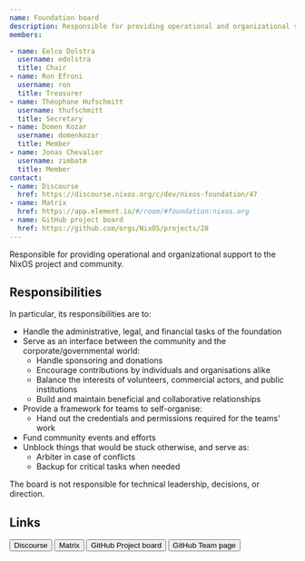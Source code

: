 ```yaml
---
name: Foundation board
description: Responsible for providing operational and organizational support to the NixOS project and community.
members:

- name: Eelco Dolstra
  username: edolstra
  title: Chair
- name: Ron Efroni
  username: ron
  title: Treasurer
- name: Théophane Hufschmitt
  username: thufschmitt
  title: Secretary
- name: Domen Kozar
  username: domenkozar
  title: Member
- name: Jonas Chevalier
  username: zimbatm
  title: Member
contact:
- name: Discourse
  href: https://discourse.nixos.org/c/dev/nixos-foundation/47
- name: Matrix
  href: https://app.element.io/#/room/#foundation:nixos.org
- name: GitHub project board
  href: https://github.com/orgs/NixOS/projects/28
---
```

Responsible for providing operational and organizational support to the NixOS project and community.

## Responsibilities

In particular, its responsibilities are to:

*   Handle the administrative, legal, and financial tasks of the foundation
*   Serve as an interface between the community and the corporate/governmental world:
    *   Handle sponsoring and donations
    *   Encourage contributions by individuals and organisations alike
    *   Balance the interests of volunteers, commercial actors, and public institutions
    *   Build and maintain beneficial and collaborative relationships
*   Provide a framework for teams to self-organise:
    *   Hand out the credentials and permissions required for the teams' work
*   Fund community events and efforts
*   Unblock things that would be stuck otherwise, and serve as:
    *   Arbiter in case of conflicts
    *   Backup for critical tasks when needed

The board is not responsible for technical leadership, decisions, or direction.

## Links


<div class="flex flex-wrap gap-4">
  <Button color="semidarkblue" size="sm" href="https://discourse.nixos.org/c/dev/nixos-foundation/47">Discourse</Button>
  <Button color="semidarkblue" size="sm" href="https://app.element.io/#/room/#foundation:nixos.org">Matrix</Button>
  <Button color="semidarkblue" size="sm" href="https://github.com/orgs/NixOS/projects/28">GitHub Project board</Button>
  <Button color="semidarkblue" size="sm" href="https://github.com/orgs/NixOS/teams/foundation">GitHub Team page</Button>
</div>